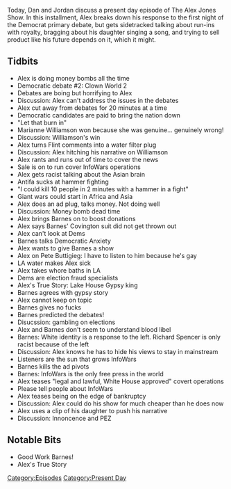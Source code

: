 {{DEFAULTSORT:
    #_EPISODE_0327:July 31, 2019
}}{{Episode
    | title           = July 31, 2019
    | caption         = Listen to this episode on [https://knowledgefight.libsyn.com/knowledge-fight-july-31-2019 Libsyn] [https://open.spotify.com/episode/5dTywu2wcrk9tw8aTQ8NRE Spotify], Read the [[Transcript/327: July 31, 2019|Unofficial Transcript]]
    | episodeNumber   = 327
    | length          = 01:38:08
    | airDate         = August 2, 2019
    | coverageDate    = July 31, 2019
    | episodeType     = [[:Category:Present Day|Present Day]]
    | appearance      = [[Robert Barnes]], [[Marianne Williamson]], [[Pete Buttigieg]]
    | previousEpisode = [[326: July 26-29, 2019]]
    | nextEpisode     = [[328: March 11-12, 2013]]
}}

{{Stub}}

Today, Dan and Jordan discuss a present day episode of The Alex Jones Show. In this installment, Alex breaks down his response to the first night of the Democrat primary debate, but gets sidetracked talking about run-ins with royalty, bragging about his daughter singing a song, and trying to sell product like his future depends on it, which it might.

==Tidbits==

*Alex is doing money bombs all the time
*Democratic debate #2: Clown World 2
*Debates are boing but horrifying to Alex
*Discussion: Alex can't address the issues in the debates
*Alex cut away from debates for 20 minutes at a time
*Democratic candidates are paid to bring the nation down
*"Let that burn in"
*Marianne Williamson won because she was genuine... genuinely wrong!
*Discussion: Williamson's win
*Alex turns Flint comments into a water filter plug
*Discussion: Alex hitching his narrative on Williamson
*Alex rants and runs out of time to cover the news
*Sale is on to run cover InfoWars operations
*Alex gets racist talking about the Asian brain
*Antifa sucks at hammer fighting
*"I could kill 10 people in 2 minutes with a hammer in a fight"
*Giant wars could start in Africa and Asia
*Alex does an ad plug, talks money. Not doing well
*Discussion: Money bomb dead time
*Alex brings Barnes on to boost donations
*Alex says Barnes' Covington suit did not get thrown out
*Alex can't look at Dems
*Barnes talks Democratic Anxiety
*Alex wants to give Barnes a show
*Alex on Pete Buttigieg: I have to listen to him because he's gay
*LA water makes Alex sick
*Alex takes whore baths in LA
*Dems are election fraud specialists
*Alex's True Story: Lake House Gypsy king
*Barnes agrees with gypsy story
*Alex cannot keep on topic
*Barnes gives no fucks
*Barnes predicted the debates!
*Disucssion: gambling on elections
*Alex and Barnes don't seem to understand blood libel
*Barnes: White identity is a response to the left. Richard Spencer is only racist because of the left
*Discussion: Alex knows he has to hide his views to stay in mainstream
*Listeners are the sun that grows InfoWars
*Barnes kills the ad pivots
*Barnes: InfoWars is the only free press in the world
*Alex teases "legal and lawful, White House approved" covert operations
*Please tell people about InfoWars
*Alex teases being on the edge of bankruptcy
*Discussion: Alex could do his show for much cheaper than he does now
*Alex uses a clip of his daughter to push his narrative
*Discussion: Innoncence and PEZ

==Notable Bits==

*Good Work Barnes!
*Alex's True Story

[[Category:Episodes]]
[[Category:Present Day]]
